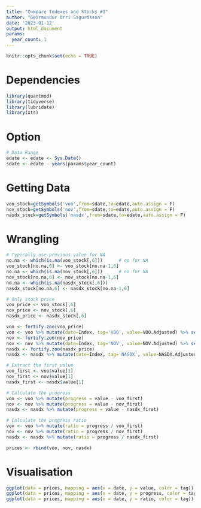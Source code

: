 ---
title: "Compare Indexes and Stocks #1"
author: "Geirmundur Orri Sigurdsson"
date: '2023-01-12'
output: html_document
params:
  year_count: 1
---

```{r setup, include=FALSE}
knitr::opts_chunk$set(echo = TRUE)
```

# Dependencies

```{r dependencies, message=FALSE, warning=FALSE}
library(quantmod)
library(tidyverse)
library(lubridate)
library(xts)
```

# Option

```{r option}
# Data Range
edate <- edate <- Sys.Date()
sdate <- edate - years(params$year_count)
```

# Getting Data

```{r getting}
voo_stock=getSymbols('voo',from=sdate,to=edate,auto.assign = F)
nov_stock=getSymbols('nov',from=sdate,to=edate,auto.assign = F)
nasdx_stock=getSymbols('nasdx',from=sdate,to=edate,auto.assign = F)
```

# Wrangling

```{r wrangling}
# Typically use previous value for NA
no.na <- which(is.na(voo_stock[,6]))      # no for NA
voo_stock[no.na,6] <- voo_stock[no.na-1,6]
no.na <- which(is.na(nov_stock[,6]))      # no for NA
nov_stock[no.na,6] <- nov_stock[no.na-1,6]
no.na <- which(is.na(nasdx_stock[,6]))
nasdx_stock[no.na,6] <- nasdx_stock[no.na-1,6]

# Only stock price
voo_price <- voo_stock[,6]
nov_price <- nov_stock[,6]
nasdx_price <- nasdx_stock[,6]

voo <- fortify.zoo(voo_price)
voo <- voo %>% mutate(date=Index, tag='VOO', value=VOO.Adjusted) %>% select(date, tag, value)
nov <- fortify.zoo(nov_price)
nov <- nov %>% mutate(date=Index, tag='NOV', value=NOV.Adjusted) %>% select(date, tag, value)
nasdx <- fortify.zoo(nasdx_price)
nasdx <- nasdx %>% mutate(date=Index, tag='NASDX', value=NASDX.Adjusted) %>% select(date, tag, value)

# Extract the first value
voo_first <- voo$value[1]
nov_first <- nov$value[1]
nasdx_first <- nasdx$value[1]

# Calculate the progress
voo <- voo %>% mutate(progress = value - voo_first)
nov <- nov %>% mutate(progress = value - nov_first)
nasdx <- nasdx %>% mutate(progress = value - nasdx_first)

# Calculate the progress ratio
voo <- voo %>% mutate(ratio = progress / voo_first)
nov <- nov %>% mutate(ratio = progress / nov_first)
nasdx <- nasdx %>% mutate(ratio = progress / nasdx_first)

prices <- rbind(voo, nov, nasdx)
```

# Visualisation

```{r visualisation, warning=FALSE}
ggplot(data = prices, mapping = aes(x = date, y = value, color = tag)) + geom_line()
ggplot(data = prices, mapping = aes(x = date, y = progress, color = tag)) + geom_line()
ggplot(data = prices, mapping = aes(x = date, y = ratio, color = tag)) + geom_line()
```
